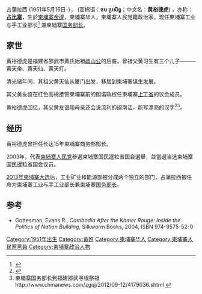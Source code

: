 {{Infobox officeholder
|name         = 占蒲拉西
|image        = Cham Prasith UNIDO.jpg
|office       = 柬埔寨工业和手工业部长
|primeminister   = [[洪森|洪森]] 
|deputy       = 
|term_start   = 2013年9月24日
|term_end     = 
|predecessor  = [[瑞赛|瑞赛]] 
|successor    = 
|office1      = [[柬埔寨商业部部长|柬埔寨商业部部长]]
|primeminister1 = [[洪森|洪森]]
|term_start1 = 1998年11月30日
|term_end1    = 2013年9月24日
|predecessor1 = 
|successor1   = [[孙占托|孙占托]] 
|order2       = 
|office2      = [[柬埔寨国会|国会议员]] <br> 
|lieutenant2  = 
|term_start2  = 1998
|term_end2    = 2003 
|predecessor2 = 
|successor2   =
|office3      =
|term_start3  = 
|term_end3    = 
|predecessor3 = 
|successor3   = 
|state_house4 =
|district4    = 
|term_start4  = 
|term_end4    =
|predecessor4 = 
|successor4   = 
|birth_name   = [[黄裕德虎|黄裕德虎]]
|birth_date   = {{birth date and age|1951|5|16}}
|birth_place  = [[柬埔寨|柬埔寨]]、[[金边|金边]]
|death_date   =
|death_place  =
|party        = [[柬埔寨人民党|柬埔寨人民党]]
|spouse       =  Tep Bopha
|alma_mater   = [[柬埔寨金边皇家大学|柬埔寨金边皇家大学]]
|religion     = [[佛教|佛教]]
}}

占蒲拉西 (1951年5月16日-）， (高棉语：'''ចម ប្រសិទ្ធ'''；中文名：'''黄裕德虎''') ，亦称：[['''占比塞'''|'''占比塞''']]，生於[[柬埔寨|柬埔寨]][[金邊|金邊]]，柬埔寨华人，柬埔寨人民党籍政治家，现任柬埔寨工业与手工业部长<ref>{{Cite web |url=http://angkor-news.com/front/detail/4626%E6%9F%AC%E5%9F%94%E5%AF%A8%E5%B7%A5%E4%B8%9A%E4%B8%8E%E6%89%8B%E5%B7%A5%E4%B8%9A%E9%83%A8%E9%83%A8%E9%95%BF%E5%8D%A0%E8%92%B2%E6%8B%89%E8%A5%BF%E6%99%A4%E5%BE%90%E6%B9%98%E5%B9%B3%EF%BC%9A%E6%9F%AC%E6%B9%98%E6%8A%95%E8%B5%84%E5%90%88%E4%BD%9C%E5%89%8D%E6%99%AF%E5%B9%BF%E9%98%94 |title=存档副本 |access-date=2019-10-24 |archive-url=https://web.archive.org/web/20160304125117/http://angkor-news.com/front/detail/4626%E6%9F%AC%E5%9F%94%E5%AF%A8%E5%B7%A5%E4%B8%9A%E4%B8%8E%E6%89%8B%E5%B7%A5%E4%B8%9A%E9%83%A8%E9%83%A8%E9%95%BF%E5%8D%A0%E8%92%B2%E6%8B%89%E8%A5%BF%E6%99%A4%E5%BE%90%E6%B9%98%E5%B9%B3%EF%BC%9A%E6%9F%AC%E6%B9%98%E6%8A%95%E8%B5%84%E5%90%88%E4%BD%9C%E5%89%8D%E6%99%AF%E5%B9%BF%E9%98%94 |archive-date=2016-03-04 |dead-url=yes }}</ref>
兼柬埔寨[[国务部长|国务部长]]。

==家世==
黄裕德虎是福建省邵武市黄氏始祖[[黄峭|峭山公]]的后裔，曾祖父黄习生有三个儿子———黄天帝、黄天仙、黄天灯。

清光绪年间，其祖父黄天仙从厦门出发，移居到柬埔寨谋生发展。

其父黄友谊在红色高棉接管柬埔寨前的朗诺政权任柬埔寨[[上丁省|上丁省]]的议会成员。

黄裕德虎回忆，其父黄友谊和母亲还会说流利的闽南话，能写漂亮的汉字<ref>{{Cite web |url=http://lunanhuangshi.com/nd.jsp?id=51%E6%9F%AC%E5%9F%94%E5%AF%A8%E5%95%86%E4%B8%9A%E9%83%A8%E9%83%A8%E9%95%BF%E9%BB%84%E8%A3%95%E5%BE%B7%E8%99%8E%E5%9B%9E%E4%B9%A1%E5%AF%BB%E6%A0%B9 |title=存档副本 |access-date=2019-12-26 |archive-url=https://web.archive.org/web/20160304230957/http://lunanhuangshi.com/nd.jsp?id=51%E6%9F%AC%E5%9F%94%E5%AF%A8%E5%95%86%E4%B8%9A%E9%83%A8%E9%83%A8%E9%95%BF%E9%BB%84%E8%A3%95%E5%BE%B7%E8%99%8E%E5%9B%9E%E4%B9%A1%E5%AF%BB%E6%A0%B9 |archive-date=2016-03-04 |dead-url=yes }}</ref><ref>柬埔寨国务部长到福建邵武寻根祭祖http://www.chinanews.com/zgqj/2012/09-12/4179036.shtml {{Wayback|url=http://www.chinanews.com/zgqj/2012/09-12/4179036.shtml |date=20151120230913 }}</ref>。

==经历==
黄裕德虎曾担任长达15年柬埔寨商务部部长。

2003年，代表[[柬埔寨人民党|柬埔寨人民党]]參選柬埔寨国民暹粒省国会選舉，並當選当选柬埔寨国民暹粒省国会议员。

[[2013年柬埔寨大选|2013年柬埔寨大选]]后，工业矿业和能源部被分成两个独立的部门，占蒲拉西被任命为柬埔寨工业与手工业部长兼柬埔寨[[国务部长|国务部长]]。

==参考==
{{reflist}}

* Gottesman, Evans R., ''Cambodia After the Khmer Rouge: Inside the Politics of Nation Building'', Silkworm Books, 2004, ISBN 974-9575-52-0

{{DEFAULTSORT:Cham, Prasidh}}
[[Category:1951年出生|Category:1951年出生]]
[[Category:黃姓|Category:黃姓]]
[[Category:柬埔寨华人|Category:柬埔寨华人]]
[[Category:柬埔寨人民黨黨員|Category:柬埔寨人民黨黨員]]
[[Category:柬埔寨政治人物|Category:柬埔寨政治人物]]